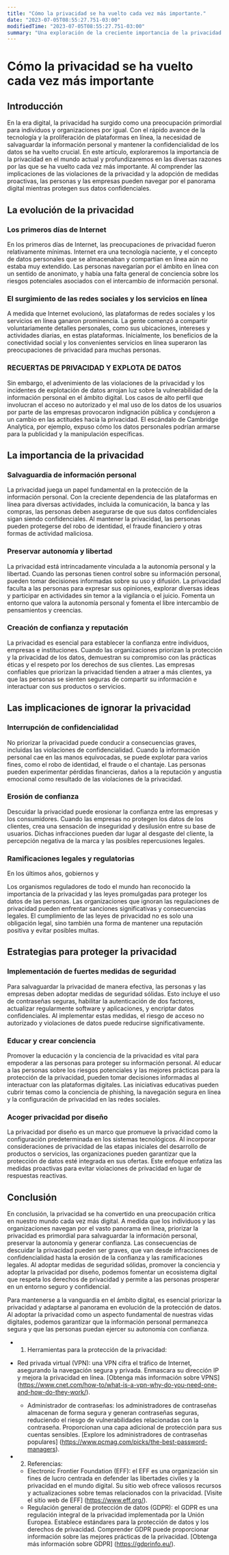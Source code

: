 ```yaml
---
title: "Cómo la privacidad se ha vuelto cada vez más importante."
date: "2023-07-05T08:55:27.751-03:00"
modifiedTime: "2023-07-05T08:55:27.751-03:00"
summary: "Una exploración de la creciente importancia de la privacidad en el mundo digital actual, enfatizando la necesidad de salvaguardar la información personal y proteger la autonomía."
---
```


# Cómo la privacidad se ha vuelto cada vez más importante

## Introducción

En la era digital, la privacidad ha surgido como una preocupación primordial para individuos y organizaciones por igual. Con el rápido avance de la tecnología y la proliferación de plataformas en línea, la necesidad de salvaguardar la información personal y mantener la confidencialidad de los datos se ha vuelto crucial. En este artículo, exploraremos la importancia de la privacidad en el mundo actual y profundizaremos en las diversas razones por las que se ha vuelto cada vez más importante. Al comprender las implicaciones de las violaciones de la privacidad y la adopción de medidas proactivas, las personas y las empresas pueden navegar por el panorama digital mientras protegen sus datos confidenciales.

## La evolución de la privacidad

### Los primeros días de Internet

En los primeros días de Internet, las preocupaciones de privacidad fueron relativamente mínimas. Internet era una tecnología naciente, y el concepto de datos personales que se almacenaban y compartían en línea aún no estaba muy extendido. Las personas navegarían por el ámbito en línea con un sentido de anonimato, y había una falta general de conciencia sobre los riesgos potenciales asociados con el intercambio de información personal.

### El surgimiento de las redes sociales y los servicios en línea

A medida que Internet evolucionó, las plataformas de redes sociales y los servicios en línea ganaron prominencia. La gente comenzó a compartir voluntariamente detalles personales, como sus ubicaciones, intereses y actividades diarias, en estas plataformas. Inicialmente, los beneficios de la conectividad social y los convenientes servicios en línea superaron las preocupaciones de privacidad para muchas personas.

### RECUERTAS DE PRIVACIDAD Y EXPLOTA DE DATOS
Sin embargo, el advenimiento de las violaciones de la privacidad y los incidentes de explotación de datos arrojan luz sobre la vulnerabilidad de la información personal en el ámbito digital. Los casos de alto perfil que involucran el acceso no autorizado y el mal uso de los datos de los usuarios por parte de las empresas provocaron indignación pública y condujeron a un cambio en las actitudes hacia la privacidad. El escándalo de Cambridge Analytica, por ejemplo, expuso cómo los datos personales podrían armarse para la publicidad y la manipulación específicas.

## La importancia de la privacidad

### Salvaguardia de información personal

La privacidad juega un papel fundamental en la protección de la información personal. Con la creciente dependencia de las plataformas en línea para diversas actividades, incluida la comunicación, la banca y las compras, las personas deben asegurarse de que sus datos confidenciales sigan siendo confidenciales. Al mantener la privacidad, las personas pueden protegerse del robo de identidad, el fraude financiero y otras formas de actividad maliciosa.

### Preservar autonomía y libertad

La privacidad está intrincadamente vinculada a la autonomía personal y la libertad. Cuando las personas tienen control sobre su información personal, pueden tomar decisiones informadas sobre su uso y difusión. La privacidad faculta a las personas para expresar sus opiniones, explorar diversas ideas y participar en actividades sin temor a la vigilancia o el juicio. Fomenta un entorno que valora la autonomía personal y fomenta el libre intercambio de pensamientos y creencias.

### Creación de confianza y reputación

La privacidad es esencial para establecer la confianza entre individuos, empresas e instituciones. Cuando las organizaciones priorizan la protección y la privacidad de los datos, demuestran su compromiso con las prácticas éticas y el respeto por los derechos de sus clientes. Las empresas confiables que priorizan la privacidad tienden a atraer a más clientes, ya que las personas se sienten seguras de compartir su información e interactuar con sus productos o servicios.

## Las implicaciones de ignorar la privacidad

### Interrupción de confidencialidad
No priorizar la privacidad puede conducir a consecuencias graves, incluidas las violaciones de confidencialidad. Cuando la información personal cae en las manos equivocadas, se puede explotar para varios fines, como el robo de identidad, el fraude o el chantaje. Las personas pueden experimentar pérdidas financieras, daños a la reputación y angustia emocional como resultado de las violaciones de la privacidad.

### Erosión de confianza

Descuidar la privacidad puede erosionar la confianza entre las empresas y los consumidores. Cuando las empresas no protegen los datos de los clientes, crea una sensación de inseguridad y desilusión entre su base de usuarios. Dichas infracciones pueden dar lugar al desgaste del cliente, la percepción negativa de la marca y las posibles repercusiones legales.

### Ramificaciones legales y regulatorias

En los últimos años, gobiernos y

Los organismos reguladores de todo el mundo han reconocido la importancia de la privacidad y las leyes promulgadas para proteger los datos de las personas. Las organizaciones que ignoran las regulaciones de privacidad pueden enfrentar sanciones significativas y consecuencias legales. El cumplimiento de las leyes de privacidad no es solo una obligación legal, sino también una forma de mantener una reputación positiva y evitar posibles multas.

## Estrategias para proteger la privacidad

### Implementación de fuertes medidas de seguridad

Para salvaguardar la privacidad de manera efectiva, las personas y las empresas deben adoptar medidas de seguridad sólidas. Esto incluye el uso de contraseñas seguras, habilitar la autenticación de dos factores, actualizar regularmente software y aplicaciones, y encriptar datos confidenciales. Al implementar estas medidas, el riesgo de acceso no autorizado y violaciones de datos puede reducirse significativamente.

### Educar y crear conciencia
Promover la educación y la conciencia de la privacidad es vital para empoderar a las personas para proteger su información personal. Al educar a las personas sobre los riesgos potenciales y las mejores prácticas para la protección de la privacidad, pueden tomar decisiones informadas al interactuar con las plataformas digitales. Las iniciativas educativas pueden cubrir temas como la conciencia de phishing, la navegación segura en línea y la configuración de privacidad en las redes sociales.

### Acoger privacidad por diseño

La privacidad por diseño es un marco que promueve la privacidad como la configuración predeterminada en los sistemas tecnológicos. Al incorporar consideraciones de privacidad de las etapas iniciales del desarrollo de productos o servicios, las organizaciones pueden garantizar que la protección de datos esté integrada en sus ofertas. Este enfoque enfatiza las medidas proactivas para evitar violaciones de privacidad en lugar de respuestas reactivas.

## Conclusión

En conclusión, la privacidad se ha convertido en una preocupación crítica en nuestro mundo cada vez más digital. A medida que los individuos y las organizaciones navegan por el vasto panorama en línea, priorizar la privacidad es primordial para salvaguardar la información personal, preservar la autonomía y generar confianza. Las consecuencias de descuidar la privacidad pueden ser graves, que van desde infracciones de confidencialidad hasta la erosión de la confianza y las ramificaciones legales. Al adoptar medidas de seguridad sólidas, promover la conciencia y adoptar la privacidad por diseño, podemos fomentar un ecosistema digital que respeta los derechos de privacidad y permite a las personas prosperar en un entorno seguro y confidencial.

Para mantenerse a la vanguardia en el ámbito digital, es esencial priorizar la privacidad y adaptarse al panorama en evolución de la protección de datos. Al adoptar la privacidad como un aspecto fundamental de nuestras vidas digitales, podemos garantizar que la información personal permanezca segura y que las personas puedan ejercer su autonomía con confianza.

- 1. Herramientas para la protección de la privacidad:
- Red privada virtual (VPN): una VPN cifra el tráfico de Internet, asegurando la navegación segura y privada. Enmascara su dirección IP y mejora la privacidad en línea. [Obtenga más información sobre VPNS] (https://www.cnet.com/how-to/what-is-a-vpn-why-do-you-need-one-and-how-do-they-work/).
  - Administrador de contraseñas: los administradores de contraseñas almacenan de forma segura y generan contraseñas seguras, reduciendo el riesgo de vulnerabilidades relacionadas con la contraseña. Proporcionan una capa adicional de protección para sus cuentas sensibles. [Explore los administradores de contraseñas populares] (https://www.pcmag.com/picks/the-best-password-managers).

- 2. Referencias:
  - Electronic Frontier Foundation (EFF): el EFF es una organización sin fines de lucro centrada en defender las libertades civiles y la privacidad en el mundo digital. Su sitio web ofrece valiosos recursos y actualizaciones sobre temas relacionados con la privacidad. [Visite el sitio web de EFF] (https://www.eff.org/).
  - Regulación general de protección de datos (GDPR): el GDPR es una regulación integral de la privacidad implementada por la Unión Europea. Establece estándares para la protección de datos y los derechos de privacidad. Comprender GDPR puede proporcionar información sobre las mejores prácticas de la privacidad. [Obtenga más información sobre GDPR] (https://gdprinfo.eu/).